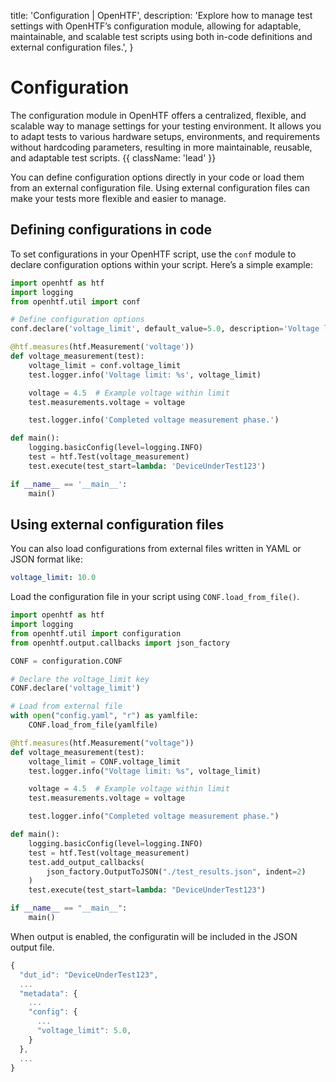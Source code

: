   title: 'Configuration | OpenHTF',
  description:
    'Explore how to manage test settings with OpenHTF’s configuration module, allowing for adaptable, maintainable, and scalable test scripts using both in-code definitions and external configuration files.',
}

# Configuration

The configuration module in OpenHTF offers a centralized, flexible, and scalable way to manage settings for your testing environment. It allows you to adapt tests to various hardware setups, environments, and requirements without hardcoding parameters, resulting in more maintainable, reusable, and adaptable test scripts. {{ className: 'lead' }}

You can define configuration options directly in your code or load them from an external configuration file. Using external configuration files can make your tests more flexible and easier to manage.

## Defining configurations in code

To set configurations in your OpenHTF script, use the `conf` module to declare configuration options within your script. Here’s a simple example:

```python {{ title: 'main.py' }}
import openhtf as htf
import logging
from openhtf.util import conf

# Define configuration options
conf.declare('voltage_limit', default_value=5.0, description='Voltage limit for the test')

@htf.measures(htf.Measurement('voltage'))
def voltage_measurement(test):
    voltage_limit = conf.voltage_limit
    test.logger.info('Voltage limit: %s', voltage_limit)

    voltage = 4.5  # Example voltage within limit
    test.measurements.voltage = voltage

    test.logger.info('Completed voltage measurement phase.')

def main():
    logging.basicConfig(level=logging.INFO)
    test = htf.Test(voltage_measurement)
    test.execute(test_start=lambda: 'DeviceUnderTest123')

if __name__ == '__main__':
    main()
```

## Using external configuration files

You can also load configurations from external files written in YAML or JSON format like:

```yaml {{ title: 'config.yaml' }}
voltage_limit: 10.0
```

Load the configuration file in your script using `CONF.load_from_file()`.

```python {{ title: 'main.py' }}
import openhtf as htf
import logging
from openhtf.util import configuration
from openhtf.output.callbacks import json_factory

CONF = configuration.CONF

# Declare the voltage_limit key
CONF.declare('voltage_limit')

# Load from external file
with open("config.yaml", "r") as yamlfile:
    CONF.load_from_file(yamlfile)

@htf.measures(htf.Measurement("voltage"))
def voltage_measurement(test):
    voltage_limit = CONF.voltage_limit
    test.logger.info("Voltage limit: %s", voltage_limit)

    voltage = 4.5  # Example voltage within limit
    test.measurements.voltage = voltage

    test.logger.info("Completed voltage measurement phase.")

def main():
    logging.basicConfig(level=logging.INFO)
    test = htf.Test(voltage_measurement)
    test.add_output_callbacks(
        json_factory.OutputToJSON("./test_results.json", indent=2)
    )
    test.execute(test_start=lambda: "DeviceUnderTest123")

if __name__ == "__main__":
    main()
```

When output is enabled, the configuratin will be included in the JSON output file.

```javascript {{ title: 'test_results.json' }}
{
  "dut_id": "DeviceUnderTest123",
  ...
  "metadata": {
    ...
    "config": {
      ...
      "voltage_limit": 5.0,
    }
  },
  ...
}
```
